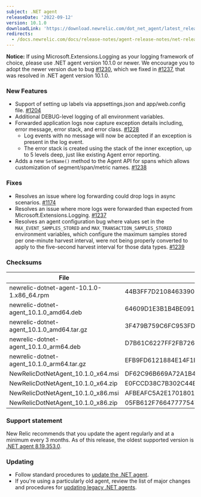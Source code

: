 ```yaml
---
subject: .NET agent
releaseDate: '2022-09-12'
version: 10.1.0
downloadLink: 'https://download.newrelic.com/dot_net_agent/latest_release'
redirects:
  - /docs.newrelic.com/docs/release-notes/agent-release-notes/net-release-notes/net-agent-1010
---
```


**Notice:** If using Microsoft.Extensions.Logging as your logging framework of choice, please use .NET agent version 10.1.0 or newer.  We encourage you to adopt the newer version due to bug [#1230](https://github.com/newrelic/newrelic-dotnet-agent/issues/1230), which we fixed in [#1237](https://github.com/newrelic/newrelic-dotnet-agent/pull/1237), that was resolved in .NET agent version 10.1.0.

### New Features
* Support of setting up labels via appsettings.json and app/web.config file. [#1204](https://github.com/newrelic/newrelic-dotnet-agent/pull/1204)
* Additional DEBUG-level logging of all environment variables.
* Forwarded application logs now capture exception details including, error message, error stack, and error class. [#1228](https://github.com/newrelic/newrelic-dotnet-agent/pull/1228)
  * Log events with no message will now be accepted if an exception is present in the log event.
  * The error stack is created using the stack of the inner exception, up to 5 levels deep, just like existing Agent error reporting.
* Adds a new `SetName()` method to the Agent API for spans which allows customization of segment/span/metric names. [#1238](https://github.com/newrelic/newrelic-dotnet-agent/pull/1238)

### Fixes
* Resolves an issue where log forwarding could drop logs in async scenarios. [#1174](https://github.com/newrelic/newrelic-dotnet-agent/pull/1201)
* Resolves an issue where more logs were forwarded than expected from Microsoft.Extensions.Logging. [#1237](https://github.com/newrelic/newrelic-dotnet-agent/pull/1237)
* Resolves an agent configuration bug where values set in the `MAX_EVENT_SAMPLES_STORED` and `MAX_TRANSACTION_SAMPLES_STORED` environment variables, which configure the maximum samples stored per one-minute harvest interval, were not being properly converted to apply to the five-second harvest interval for those data types. [#1239](https://github.com/newrelic/newrelic-dotnet-agent/pull/1239)

### Checksums
| File | SHA - 256  Hash |
| ---| ---|
| newrelic-dotnet-agent-10.1.0-1.x86_64.rpm | 44B3FF7D21084633900F26EA1174DA58562100EC5469BDD9C297E608435C3F1D |
| newrelic-dotnet-agent_10.1.0_amd64.deb | 64609D1E3B1B4BE0912F723CED0EA629DA4E5129F676E2B20A83830714D1E63F |
| newrelic-dotnet-agent_10.1.0_amd64.tar.gz | 3F479B759C6FC953FD8DB2954C4E0577AB51DD22185B2EA44948BAFB2D67A74A |
| newrelic-dotnet-agent_10.1.0_arm64.deb | D7B61C6227FF2FB7269DD777F475BFA6E56EB39E98D66078339FF74E63D174A1 |
| newrelic-dotnet-agent_10.1.0_arm64.tar.gz | EFB9FD6121884E14F1EA8D48324D48DA216CD0FFDAA6CC356FB82DEC3D7215C3 |
| NewRelicDotNetAgent_10.1.0_x64.msi | DF62C96B669A72A1B428A1F8DDD14453DA58DE36BE74BD5FC05D8571365BC610 |
| NewRelicDotNetAgent_10.1.0_x64.zip | E0FCCD38C7B302C44B2892FA41B05536B75C7E8576FB4491EF6B6BFB987237AD |
| NewRelicDotNetAgent_10.1.0_x86.msi | AFBEAFC5A2E1701801FB2181DBD3445CA26C3F08BE87EB8BE098988A2CA36026 |
| NewRelicDotNetAgent_10.1.0_x86.zip | 05FB612F76647777547F1E105960D55C08DF8296E348986C56CB558DB83830BB |

### Support statement

New Relic recommends that you update the agent regularly and at a minimum every 3 months. As of this release, the oldest supported version is [.NET agent 8.19.353.0](/docs/release-notes/agent-release-notes/net-release-notes/net-agent-8193530).

### Updating

* Follow standard procedures to [update the .NET agent](/docs/agents/net-agent/installation-configuration/update-net-agent).
* If you're using a particularly old agent, review the list of major changes and procedures for [updating legacy .NET agents](/docs/agents/net-agent/troubleshooting/upgrade-legacy-net-agents).
